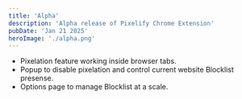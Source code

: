 ```yaml
---
title: 'Alpha'
description: 'Alpha release of Pixelify Chrome Extension'
pubDate: 'Jan 21 2025'
heroImage: './alpha.png'
---
```


* Pixelation feature working inside browser tabs.
* Popup to disable pixelation and control current website Blocklist presense.
* Options page to manage Blocklist at a scale.

